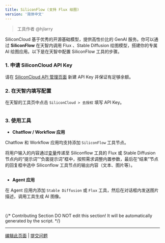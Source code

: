 ```yaml
---
title: SiliconFlow (支持 Flux 绘图)
version: '简体中文'
---
```


> 工具作者 @hjlarry

SiliconCloud 基于优秀的开源基础模型，提供高性价比的 GenAI 服务。你可以通过 **SiliconFlow** 在天智内调用 Flux 、Stable Diffusion 绘图模型，搭建你的专属 AI 绘图应用。以下是在天智中配置 SiliconFlow 工具的步骤。

### 1. 申请 SiliconCloud API Key

请在 [SiliconCloud API 管理页面](https://cloud.siliconflow.cn/account/ak) 新建 API Key 并保证有足够余额。

### 2. 在天智内填写配置

在天智的工具页中点击 `SiliconCloud > 去授权` 填写 API Key。

<Frame caption="">
  <img src="/zh-hans/user-guide/.gitbook/assets/截屏2024-09-26 23.12.01.png" alt="" />
</Frame>

### 3. 使用工具

* **Chatflow / Workflow 应用**

Chatflow 和 Workflow 应用均支持添加 `SiliconFlow` 工具节点。

将用户输入的内容通过[变量](../../workflow/variables)传递至 Siliconflow 工具的 Flux 或 Stable Diffusion 节点内的“提示词”“负面提示词”框中，按照需求调整内置参数，最后在“结束”节点的回复框中选中 Siliconflow 工具节点的输出内容（文本、图片等）。

<Frame caption="">
  <img src="/zh-hans/user-guide/.gitbook/assets/截屏2024-09-27 10.09.34.png" alt="" />
</Frame>

* **Agent 应用**

在 Agent 应用内添加 `Stable Diffusion` 或 `Flux` 工具，然后在对话框内发送图片描述，调用工具生成 AI 图像。

<Frame caption="">
  <img src="/zh-hans/user-guide/.gitbook/assets/截屏2024-09-27 10.18.54.png" alt="" />
</Frame>

<Frame caption="">
  <img src="/zh-hans/user-guide/.gitbook/assets/截屏2024-09-27 10.23.52.png" alt="" />
</Frame>

{/*
Contributing Section
DO NOT edit this section!
It will be automatically generated by the script.
*/}

---

[编辑此页面](https://github.com/langgenius/dify-docs/edit/main/zh-hans/guides/tools/tool-configuration/siliconflow.mdx) | [提交问题](https://github.com/langgenius/dify-docs/issues/new?template=docs.yml)

